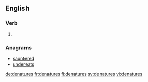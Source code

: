 ==English==

===Verb===
{{head|en|verb form}}

# {{en-third-person singular of|denature}}

===Anagrams===
* [[sauntered#English|sauntered]]
* [[undereats#English|undereats]]

[[de:denatures]]
[[fr:denatures]]
[[fi:denatures]]
[[sv:denatures]]
[[vi:denatures]]